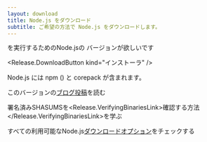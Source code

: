 ```yaml
---
layout: download
title: Node.js をダウンロード
subtitle: ご希望の方法で Node.js をダウンロードします。
---
```


<section>
  <Release.VersionDropdown /> <Release.OperatingSystemDropdown exclude={["LINUX"]} /> を実行するためのNode.jsの <Release.BitnessDropdown />バージョンが欲しいです

  <Release.DownloadButton kind="インストーラ" />
</section>

<section>
  Node.js には <LinkWithArrow href="https://npmjs.com">npm</LinkWithArrow> (<Release.NpmVersion />) と corepack が含まれます。

  このバージョンの<a href="Release.BlogPostLink">ブログ投稿</a>を読む

  署名済みSHASUMSを<Release.VerifyingBinariesLink>確認する方法</Release.VerifyingBinariesLink>を学ぶ

  すべての利用可能なNode.js<a href="https://nodejs.org/dist/">ダウンロードオプション</a>をチェックする
</section>
